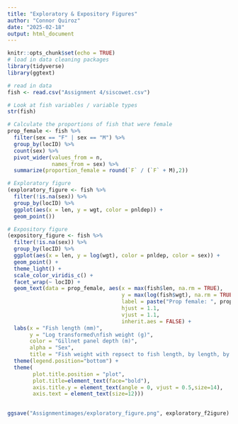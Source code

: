 ```yaml
---
title: "Exploratory & Expository Figures"
author: "Connor Quiroz"
date: "2025-02-18"
output: html_document
---
```


```r
knitr::opts_chunk$set(echo = TRUE)
# load in data cleaning packages
library(tidyverse)
library(ggtext)
```

```r
# read in data
fish <- read.csv("Assignment 4/siscowet.csv")

# Look at fish variables / variable types
str(fish)

# Calculate the proportions of fish that were female
prop_female <- fish %>%
  filter(sex == "F" | sex == "M") %>%
  group_by(locID) %>%
  count(sex) %>%
  pivot_wider(values_from = n,
              names_from = sex) %>%
  summarize(proportion_female = round(`F` / (`F` + M),2))

# Exploratory figure
(exploratory_figure <- fish %>%
  filter(!is.na(sex)) %>%
  group_by(locID) %>%
  ggplot(aes(x = len, y = wgt, color = pnldep)) +
  geom_point())

# Expository figure
(expository_figure <- fish %>%
  filter(!is.na(sex)) %>%
  group_by(locID) %>%
  ggplot(aes(x = len, y = log(wgt), color = pnldep, color = sex)) +
  geom_point() +
  theme_light() +
  scale_color_viridis_c() +
  facet_wrap(~ locID) +
  geom_text(data = prop_female, aes(x = max(fish$len, na.rm = TRUE), 
                                    y = max(log(fish$wgt), na.rm = TRUE), 
                                    label = paste("Prop female: ", proportion_female)),
                                    hjust = 1.1, 
                                    vjust = 1.1, 
                                    inherit.aes = FALSE) +
  labs(x = "Fish length (mm)", 
       y = "Log transformed\nfish weight (g)", 
       color = "Gillnet panel depth (m)", 
       alpha = "Sex", 
       title = "Fish weight with repsect to fish length, by length, by sampling site") +
  theme(legend.position="bottom") +
  theme(
        plot.title.position = "plot",
        plot.title=element_text(face="bold"),
        axis.title.y = element_text(angle = 0, vjust = 0.5,size=14),
        axis.text = element_text(size=12)))
  
```

```r
ggsave("Assignmentimages/exploratory_figure.png", exploratory_f2igure)
```

